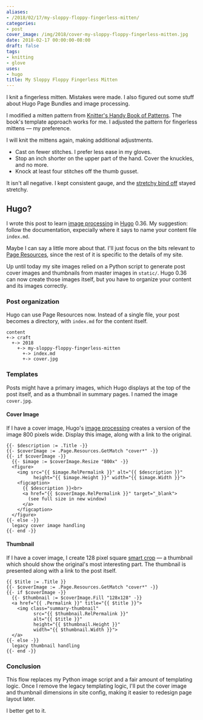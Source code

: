 ```yaml
---
aliases:
- /2018/02/17/my-sloppy-floppy-fingerless-mitten/
categories:
- post
cover_image: /img/2018/cover-my-sloppy-floppy-fingerless-mitten.jpg
date: 2018-02-17 00:00:00-08:00
draft: false
tags:
- knitting
- glove
uses:
- hugo
title: My Sloppy Floppy Fingerless Mitten
---
```


I knit a fingerless mitten. Mistakes were made. I also figured out some stuff about Hugo Page Bundles and
image processing.

I modified a mitten pattern from [Knitter's Handy Book of Patterns][]. The book's template approach works
for me. I adjusted the pattern for fingerless mittens — my preference.

[Knitter's Handy Book Of Patterns]: https://www.goodreads.com/book/show/85015.Knitters_Handy_Book_Of_Patterns?from_search=true

I will knit the mittens again, making additional adjustments.

* Cast on fewer stitches. I prefer less ease in my gloves.
* Stop an inch shorter on the upper part of the hand. Cover the knuckles, and no more.
* Knock at least four stitches off the thumb gusset.


It isn't all negative. I kept consistent gauge, and the [stretchy bind off][] stayed stretchy.

[stretchy bind off]: https://www.thespruce.com/stretchy-bind-off-stich-knitting-tutorial-2115677

## Hugo?

I wrote this post to learn [image processing][] in [Hugo][] 0.36. My suggestion: follow the documentation,
expecially where it says to name your content file `index.md`.

[image processing]: https://gohugo.io/content-management/image-processing/

Maybe I can say a little more about that. I'll just focus on the bits relevant to [Page Resources][], since
the rest of it is specific to the details of my site.

[Page Resources]: https://gohugo.io/content-management/page-resources/

Up until today my site images relied on a Python script to generate post cover images and thumbnails from
master images in `static/`. Hugo 0.36 can now create those images itself, but you have to organize your
content and its images correctly.

### Post organization

Hugo can use Page Resources now. Instead of a single file, your post becomes a directory, with
`index.md` for the content itself.

```
content
+-> craft
  +-> 2018
    +-> my-sloppy-floppy-fingerless-mitten
      +-> index.md
      +-> cover.jpg
```

### Templates

Posts might have a primary images, which Hugo displays at the top of the post itself,
and as a thumbnail in summary pages. I named the image `cover.jpg`.

#### Cover Image

If I have a cover image, Hugo's [image processing][] creates a version of the image 800 pixels wide. Display this image,
along with a link to the original.

```
{{- $description := .Title -}}
{{- $coverImage := .Page.Resources.GetMatch "cover*" -}}
{{- if $coverImage -}}
  {{- $image := $coverImage.Resize "800x" -}}
  <figure>
    <img src="{{ $image.RelPermalink }}" alt="{{ $description }}"
          height="{{ $image.Height }}" width="{{ $image.Width }}">
    <figcaption>
      {{ $description }}<br>
      <a href="{{ $coverImage.RelPermalink }}" target="_blank">
        (see full size in new window)
      </a>
    </figcaption>
  </figure>
{{- else -}}
  legacy cover image handling
{{- end -}}
```

#### Thumbnail

If I have a cover image, I create 128 pixel square [smart crop][] — a thumbnail which should show
the original's most interesting part. The thumbnail is presented along with a link to the post itself.

[smart crop]: https://gohugo.io/content-management/image-processing/#smart-cropping-of-images

```
{{ $title := .Title }}
{{- $coverImage := .Page.Resources.GetMatch "cover*" -}}
{{- if $coverImage -}}
  {{- $thumbnail := $coverImage.Fill "128x128" -}}
  <a href="{{ .Permalink }}" title="{{ $title }}">
    <img class="summary-thumbnail"
          src="{{ $thumbnail.RelPermalink }}"
          alt="{{ $title }}"
          height="{{ $thumbnail.Height }}"
          width="{{ $thumbnail.Width }}">
  </a>
{{- else -}}
  legacy thumbnail handling
{{- end -}}
```

### Conclusion

This flow replaces my Python image script and a fair amount of templating logic. Once I remove the legacy
templating logic, I'll put the cover image and thumbnail dimensions in site config, making it easier to
redesign page layout later.

I better get to it.

[Hugo]: https://gohugo.io/
